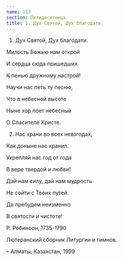 ```yaml
---
name: 113
section: Пятидесятница
title: 1. Дух Святой, Дух благодати.
---
```

1. Дух Святой, Дух благодати.

Милость Божью нам открой

И сердца сюда пришедших

К пенью дружному настрой!

Научи нас петь ту песню,

Что в небесной высоте

Ныне хор поет небесный

О Спасителе Христе.


2. Нас храни во всех невзгодах,

Как доныне нас хранил.

Укрепляй нас год от года

В вере твердой и любви!

Дай нам силу, дай нам мудрость

Не сойти с Твоих путей.

Да пребудем неизменно

В святости и чистоте!


Р. Робинсон, 1735-1790

Лютеранский сборник Литургии и гимнов.

– Алматы, Казахстан, 1999